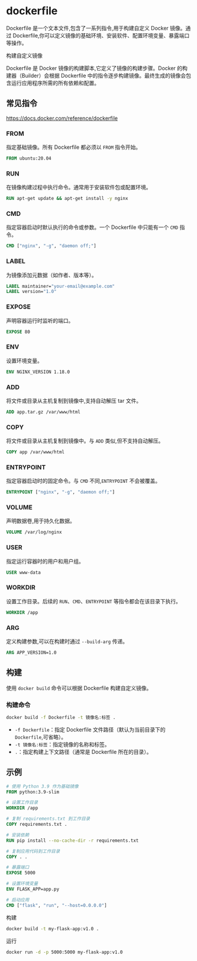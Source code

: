 # dockerfile

Dockerfile 是一个文本文件,包含了一系列指令,用于构建自定义 Docker 镜像。通过 Dockerfile,你可以定义镜像的基础环境、安装软件、配置环境变量、暴露端口等操作。



构建自定义镜像

Dockerfile 是 Docker 镜像的构建脚本,它定义了镜像的构建步骤。Docker 的构建器（Builder）会根据 Dockerfile 中的指令逐步构建镜像。最终生成的镜像会包含运行应用程序所需的所有依赖和配置。



## 常见指令

https://docs.docker.com/reference/dockerfile

### FROM

指定基础镜像。所有 Dockerfile 都必须以 `FROM` 指令开始。

```dockerfile
FROM ubuntu:20.04
```



### RUN

在镜像构建过程中执行命令。通常用于安装软件包或配置环境。

```dockerfile
RUN apt-get update && apt-get install -y nginx
```



### CMD

指定容器启动时默认执行的命令或参数。一个 Dockerfile 中只能有一个 `CMD` 指令。

```dockerfile
CMD ["nginx", "-g", "daemon off;"]
```



### LABEL

为镜像添加元数据（如作者、版本等）。

```dockerfile
LABEL maintainer="your-email@example.com"
LABEL version="1.0"
```



### EXPOSE

声明容器运行时监听的端口。

```dockerfile
EXPOSE 80
```



### ENV

设置环境变量。

```dockerfile
ENV NGINX_VERSION 1.18.0
```



### ADD

将文件或目录从主机复制到镜像中,支持自动解压 tar 文件。

```dockerfile
ADD app.tar.gz /var/www/html
```



### COPY

将文件或目录从主机复制到镜像中。与 `ADD` 类似,但不支持自动解压。

```dockerfile
COPY app /var/www/html
```



### ENTRYPOINT

指定容器启动时的固定命令。与 `CMD` 不同,`ENTRYPOINT` 不会被覆盖。

```dockerfile
ENTRYPOINT ["nginx", "-g", "daemon off;"]
```



### VOLUME

声明数据卷,用于持久化数据。

```dockerfile
VOLUME /var/log/nginx
```



### USER

指定运行容器时的用户和用户组。

```dockerfile
USER www-data
```



### WORKDIR

设置工作目录。后续的 `RUN`、`CMD`、`ENTRYPOINT` 等指令都会在该目录下执行。

```dockerfile
WORKDIR /app
```



### ARG

定义构建参数,可以在构建时通过 `--build-arg` 传递。

```dockerfile
ARG APP_VERSION=1.0
```





## 构建

使用 `docker build` 命令可以根据 Dockerfile 构建自定义镜像。

### 构建命令

```bash
docker build -f Dockerfile -t 镜像名:标签 .
```

- `-f Dockerfile`：指定 Dockerfile 文件路径（默认为当前目录下的 `Dockerfile`,可省略）。
- `-t 镜像名:标签`：指定镜像的名称和标签。
- `.`：指定构建上下文路径（通常是 Dockerfile 所在的目录）。





## 示例

```dockerfile
# 使用 Python 3.9 作为基础镜像
FROM python:3.9-slim

# 设置工作目录
WORKDIR /app

# 复制 requirements.txt 到工作目录
COPY requirements.txt .

# 安装依赖
RUN pip install --no-cache-dir -r requirements.txt

# 复制应用代码到工作目录
COPY . .

# 暴露端口
EXPOSE 5000

# 设置环境变量
ENV FLASK_APP=app.py

# 启动应用
CMD ["flask", "run", "--host=0.0.0.0"]
```

构建

```bash
docker build -t my-flask-app:v1.0 .
```

运行

```bash
docker run -d -p 5000:5000 my-flask-app:v1.0
```

